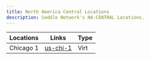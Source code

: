 ```yaml
---
title: North America Central Locations
description: Saddle Network's NA-CENTRAL Locations.
---
```


| Locations | Links | Type |
| --- | --- | --- |
| Chicago 1 | [us-chi-1](/infra/pops/na-central/us-chi-1)| Virt |